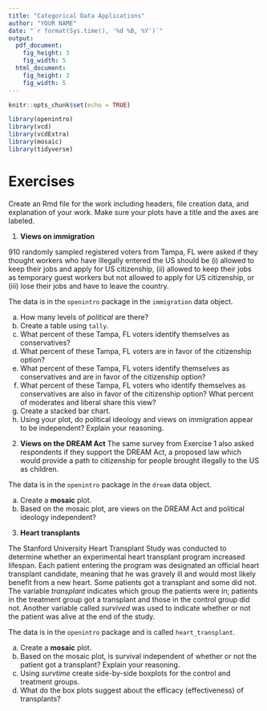 ```yaml
---
title: "Categorical Data Applications"
author: "YOUR NAME"
date: "`r format(Sys.time(), '%d %B, %Y')`"
output: 
  pdf_document:
    fig_height: 3
    fig_width: 5
  html_document:
    fig_height: 3
    fig_width: 5
---
```


```r
knitr::opts_chunk$set(echo = TRUE)
```

```r
library(openintro)
library(vcd)
library(vcdExtra)
library(mosaic)
library(tidyverse)
```


# Exercises

Create an Rmd file for the work including headers, file creation data, and explanation of your work. Make sure your plots have a title and the axes are labeled.

1. **Views on immigration**

910 randomly sampled registered voters from Tampa, FL were asked if they thought workers who have illegally entered the US should be (i) allowed to keep their jobs and apply for US citizenship, (ii) allowed to keep their jobs as temporary guest workers but not allowed to apply for US citizenship, or (iii) lose their jobs and have to leave the country.

The data is in the `openintro` package in the `immigration` data object.

a. How many levels of *political* are there?  
b. Create a table using `tally`.
c. What percent of these Tampa, FL voters identify themselves as conservatives?
d. What percent of these Tampa, FL voters are in favor of the citizenship option?
e. What percent of these Tampa, FL voters identify themselves as conservatives and are in favor of the citizenship option?
f. What percent of these Tampa, FL voters who identify themselves as conservatives are also in favor of the citizenship option? What percent of moderates and liberal share this view?
g. Create a stacked bar chart.
h. Using your plot, do political ideology and views on immigration appear to be independent? Explain your reasoning.


2. **Views on the DREAM Act** The same survey from Exercise 1 also asked respondents if they support the DREAM Act, a proposed law which would provide a path to citizenship for people brought illegally to the US as children. 

The data is in the `openintro` package in the `dream` data object.

a. Create a **mosaic** plot.
b. Based on the mosaic plot, are views on the DREAM Act and political ideology independent?

\pagebreak

3. **Heart transplants**

The Stanford University Heart Transplant Study was conducted to determine whether an experimental heart transplant program increased lifespan. Each patient entering the program was designated an official heart transplant candidate, meaning that he was gravely ill and would most likely benefit from a new heart. Some patients got a transplant and some did not. The variable *transplant* indicates which group the patients were in; patients in the treatment group got a transplant and those in the control group did not. Another variable called *survived* was used to indicate whether or not the patient was alive at the end of the study.

The data is in the `openintro` package and is called `heart_transplant`.

a. Create a **mosaic** plot.
b. Based on the mosaic plot, is survival independent of whether or not the patient got a transplant? Explain your reasoning.
c. Using *survtime* create side-by-side boxplots for the control and treatment groups.
d. What do the box plots suggest about the efficacy (effectiveness) of transplants?

